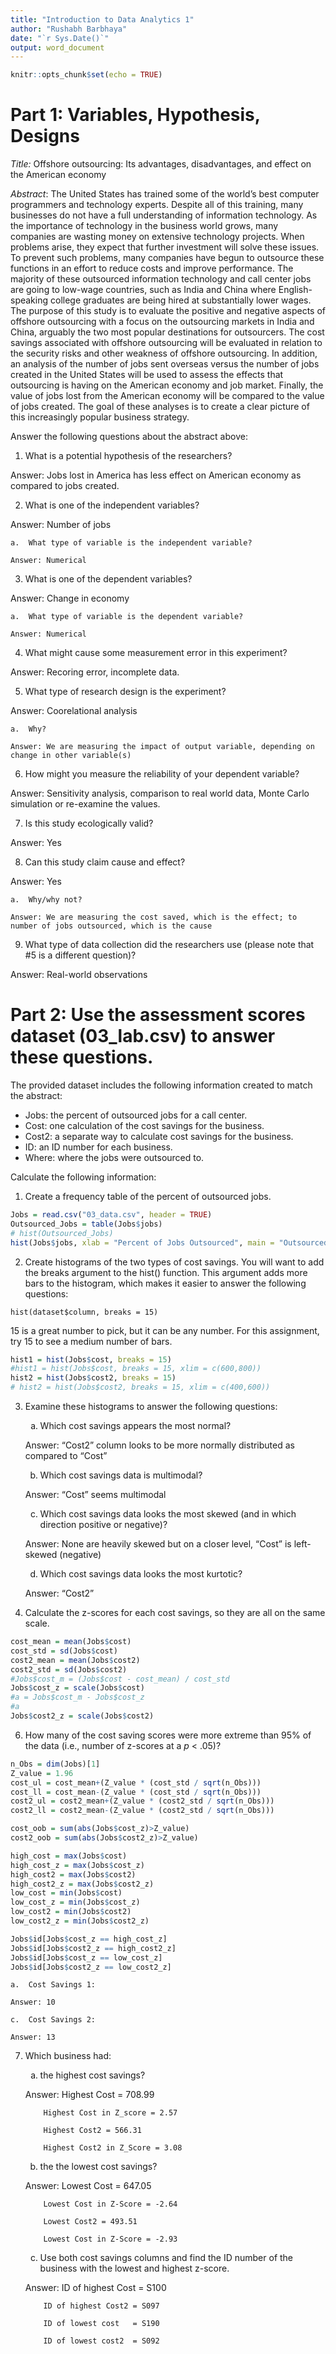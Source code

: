 ```yaml
---
title: "Introduction to Data Analytics 1"
author: "Rushabh Barbhaya"
date: "`r Sys.Date()`"
output: word_document
---
```


```r
knitr::opts_chunk$set(echo = TRUE)
```

# Part 1: Variables, Hypothesis, Designs

*Title:* Offshore outsourcing: Its advantages, disadvantages, and effect on the American economy

*Abstract*: The United States has trained some of the world's best computer programmers and technology experts. Despite all of this training, many businesses do not have a full understanding of information technology. As the importance of technology in the business world grows, many companies are wasting money on extensive technology projects. When problems arise, they expect that further investment will solve these issues. To prevent such problems, many companies have begun to outsource these functions in an effort to reduce costs and improve performance. The majority of these outsourced information technology and call center jobs are going to low-wage countries, such as India and China where English-speaking college graduates are being hired at substantially lower wages. The purpose of this study is to evaluate the positive and negative aspects of offshore outsourcing with a focus on the outsourcing markets in India and China, arguably the two most popular destinations for outsourcers. The cost savings associated with offshore outsourcing will be evaluated in relation to the security risks and other weakness of offshore outsourcing. In addition, an analysis of the number of jobs sent overseas versus the number of jobs created in the United States will be used to assess the effects that outsourcing is having on the American economy and job market. Finally, the value of jobs lost from the American economy will be compared to the value of jobs created. The goal of these analyses is to create a clear picture of this increasingly popular business strategy.

Answer the following questions about the abstract above:

1)	What is a potential hypothesis of the researchers?

Answer: Jobs lost in America has less effect on American economy as compared to jobs created.

2)	What is one of the independent variables?

Answer: Number of jobs

    a.	What type of variable is the independent variable?
    
    Answer: Numerical

3)	What is one of the dependent variables?

Answer: Change in economy

    a.	What type of variable is the dependent variable?
    
    Answer: Numerical
    
4)	What might cause some measurement error in this experiment?

Answer: Recoring error, incomplete data.

5)	What type of research design is the experiment?

Answer: Coorelational analysis

    a.	Why?
    
    Answer: We are measuring the impact of output variable, depending on change in other variable(s)

6)	How might you measure the reliability of your dependent variable?

Answer: Sensitivity analysis, comparison to real world data, Monte Carlo simulation or re-examine the values.

7)	Is this study ecologically valid?

Answer: Yes

8)	Can this study claim cause and effect?

Answer: Yes

    a.	Why/why not?
    
    Answer: We are measuring the cost saved, which is the effect; to number of jobs outsourced, which is the cause

9)	What type of data collection did the researchers use (please note that #5 is a different question)?

Answer: Real-world observations

# Part 2: Use the assessment scores dataset (03_lab.csv) to answer these questions.

The provided dataset includes the following information created to match the abstract:

- Jobs: the percent of outsourced jobs for a call center.
- Cost: one calculation of the cost savings for the business.
- Cost2: a separate way to calculate cost savings for the business.
- ID: an ID number for each business.
- Where: where the jobs were outsourced to. 

Calculate the following information:

1)	Create a frequency table of the percent of outsourced jobs.

```r
Jobs = read.csv("03_data.csv", header = TRUE)
Outsourced_Jobs = table(Jobs$jobs)
# hist(Outsourced_Jobs)
hist(Jobs$jobs, xlab = "Percent of Jobs Outsourced", main = "Outsourced Jobs")
```

2)	Create histograms of the two types of cost savings. You will want to add the breaks argument to the hist() function. This argument adds more bars to the histogram, which makes it easier to answer the following questions:

`hist(dataset$column, breaks = 15)` 

15 is a great number to pick, but it can be any number. For this assignment, try 15 to see a medium number of bars. 

```r
hist1 = hist(Jobs$cost, breaks = 15)
#hist1 = hist(Jobs$cost, breaks = 15, xlim = c(600,800))
hist2 = hist(Jobs$cost2, breaks = 15)
# hist2 = hist(Jobs$cost2, breaks = 15, xlim = c(400,600))
```

3)	Examine these histograms to answer the following questions:

    a.	Which cost savings appears the most normal?
    
    Answer: "Cost2" column looks to be more normally distributed as compared to "Cost"
    
    b.	Which cost savings data is multimodal?
    
    Answer: "Cost" seems multimodal
    
    c.	Which cost savings data looks the most skewed (and in which direction positive or negative)?  
    
    Answer: None are heavily skewed but on a closer level, "Cost" is left-skewed (negative)
    
    d.	Which cost savings data looks the most kurtotic?
    
    Answer: "Cost2"
    
4)	Calculate the z-scores for each cost savings, so they are all on the same scale.

```r
cost_mean = mean(Jobs$cost)
cost_std = sd(Jobs$cost)
cost2_mean = mean(Jobs$cost2)
cost2_std = sd(Jobs$cost2)
#Jobs$cost_m = (Jobs$cost - cost_mean) / cost_std
Jobs$cost_z = scale(Jobs$cost)
#a = Jobs$cost_m - Jobs$cost_z
#a
Jobs$cost2_z = scale(Jobs$cost2)
```

6)	How many of the cost saving scores were more extreme than 95% of the data (i.e., number of z-scores at a *p* < .05)?

```r
n_Obs = dim(Jobs)[1]
Z_value = 1.96
cost_ul = cost_mean+(Z_value * (cost_std / sqrt(n_Obs)))
cost_ll = cost_mean-(Z_value * (cost_std / sqrt(n_Obs)))
cost2_ul = cost2_mean+(Z_value * (cost2_std / sqrt(n_Obs)))
cost2_ll = cost2_mean-(Z_value * (cost2_std / sqrt(n_Obs)))

cost_oob = sum(abs(Jobs$cost_z)>Z_value)
cost2_oob = sum(abs(Jobs$cost2_z)>Z_value)

high_cost = max(Jobs$cost)
high_cost_z = max(Jobs$cost_z)
high_cost2 = max(Jobs$cost2)
high_cost2_z = max(Jobs$cost2_z)
low_cost = min(Jobs$cost)
low_cost_z = min(Jobs$cost_z)
low_cost2 = min(Jobs$cost2)
low_cost2_z = min(Jobs$cost2_z)

Jobs$id[Jobs$cost_z == high_cost_z]
Jobs$id[Jobs$cost2_z == high_cost2_z]
Jobs$id[Jobs$cost_z == low_cost_z]
Jobs$id[Jobs$cost2_z == low_cost2_z]
```

    a.	Cost Savings 1:
    
    Answer: 10
    
    c.	Cost Savings 2:
    
    Answer: 13
    
7)	Which business had:

    a.	the highest cost savings?
    
    Answer: Highest Cost = 708.99
            
            Highest Cost in Z_score = 2.57
            
            Highest Cost2 = 566.31
            
            Highest Cost2 in Z_Score = 3.08
    
    b.	the the lowest cost savings?
    
    Answer: Lowest Cost = 647.05
            
            Lowest Cost in Z-Score = -2.64
            
            Lowest Cost2 = 493.51
            
            Lowest Cost in Z-Score = -2.93
    
    c.  Use both cost savings columns and find the ID number of the business with the lowest and highest z-score.
    
    Answer: ID of highest Cost  = S100
            
            ID of highest Cost2 = S097
            
            ID of lowest cost   = S190
            
            ID of lowest cost2  = S092